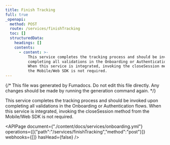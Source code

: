 ```yaml
---
title: Finish Tracking
full: true
_openapi:
  method: POST
  route: /services/finishTracking
  toc: []
  structuredData:
    headings: []
    contents:
      - content: >-
          This service completes the tracking process and should be invoked upon
          completing all validations in the Onboarding or Authentication flows.
          When this service is integrated, invoking the closeSession method from
          the Mobile/Web SDK is not required.
---
```


{/* This file was generated by Fumadocs. Do not edit this file directly. Any changes should be made by running the generation command again. */}

This service completes the tracking process and should be invoked upon completing all validations in the Onboarding or Authentication flows. When this service is integrated, invoking the closeSession method from the Mobile/Web SDK is not required.

<APIPage document={"./content/docs/services/onboarding.yml"} operations={[{"path":"/services/finishTracking","method":"post"}]} webhooks={[]} hasHead={false} />